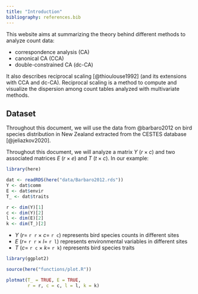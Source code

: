 ```yaml
---
title: "Introduction"
bibliography: references.bib
---
```


This website aims at summarizing the theory behind different methods to analyze count data:

-   correspondence analysis (CA)
-   canonical CA (CCA)
-   double-constrained CA (dc-CA)

It also describes reciprocal scaling [@thioulouse1992] (and its extensions with CCA and dc-CA). Reciprocal scaling is a method to compute and visualize the dispersion among count tables analyzed with multivariate methods.

## Dataset

Throughout this document, we will use the data from @barbaro2012 on bird species distribution in New Zealand extracted from the CESTES database [@jeliazkov2020].

Throughout this document, we will analyze a matrix $Y$ ($r \times c$) and two associated matrices $E$ ($r \times e$) and $T$ ($t \times c$). In our example:

```r
library(here)

dat <- readRDS(here("data/Barbaro2012.rds"))
Y <- dat$comm
E <- dat$envir
T_ <- dat$traits

r <- dim(Y)[1]
c <- dim(Y)[2]
l <- dim(E)[2]
k <- dim(T_)[2]
```

-   $Y$ ($r =$ `r r` $\times$ $c =$ `r c`) represents bird species counts in different sites
-   $E$ ($r =$ `r r` $\times$ $l =$ `r l`) represents environmental variables in different sites
-   $T$ ($c =$ `r c` $\times$ $k =$ `r k`) represents bird species traits

```r
library(ggplot2)

source(here("functions/plot.R"))

plotmat(T_ = TRUE, E = TRUE,
        r = r, c = c, l = l, k = k)
```

